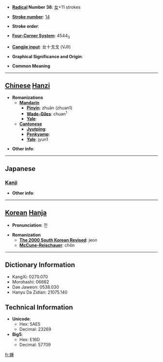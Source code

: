* '''[[Wiktionary:Chinese radical index| Radical]] Number 38''': [[Wiktionary:Chinese radical index 女|女]]+11 strokes

* '''[[Wiktionary:Chinese total strokes index|Stroke number]]''': [[Wiktionary:Chinese total strokes index 14|14]]

* '''Stroke order''': 

* '''[[Wiktionary:Chinese four corner index|Four-Corner System]]''': 4544<sub>3</sub>

* '''[[Wiktionary:Chinese Cangjie index|Cangjie input]]''': 女十戈戈 (VJII)

* '''Graphical Significance and Origin''': 

* '''Common Meaning'''

----

== [[Chinese]] [[Hanzi]] ==

* '''Romanizations'''
** '''[[Mandarin]]'''
*** '''[[Pinyin]]''': zhuān (zhuan1)
*** '''[[Wade-Giles]]''': chuan<sup>1</sup>
*** '''[[Yale]]''': 
** '''[[Cantonese]]'''
*** '''[[Jyutping]]''':
*** '''[[Penkyamp]]''': 
*** '''[[Yale]]''': jyun1

* '''Other info''': 

----

==Japanese==
===[[Kanji]]===
{{kanji|on readings=[[せん]] (sen), [[たん]] (tan), [[だん]] (dan)
|kun readings=[[もつぱら]] (motsupara), [[ととのへる]] (totonoheru)
}}

* '''Other info''':  

----

== [[Korean]] [[Hanja]] ==

* '''Pronunciation''': 전

* '''Romanization'''
** '''[[The 2000 South Korean Revised Romanization|The 2000 South Korean Revised]]''': jeon
** '''[[McCune-Reischauer]]''': chŏn

----

== Dictionary Information ==

* KangXi: 0270.070
* Morohashi: 06662
* Dae Jaweon: 0538.030
* Hanyu Da Zidian: 21075.140

== Technical Information ==

* '''Unicode''':
** Hex: 5AE5
** Decimal: 23269
* '''Big5''':
** Hex: E16D
** Decimal: 57709

[[fr:嫥]]